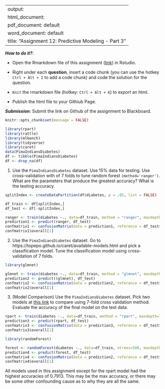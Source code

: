 
---
output: 
  html_document:
  pdf_document: default
  word_document: default
title: "Assignment 12: Predictive Modeling - Part 3"
---

***How to do it?***: 

- Open the Rmarkdown file of this assignment ([link](assignment12.Rmd)) in Rstudio. 

- Right under each **question**, insert  a code chunk (you can use the hotkey `Ctrl + Alt + I` to add a code chunk) and code the solution for the question. 

- `Knit` the rmarkdown file (hotkey: `Ctrl + Alt + K`) to export an html.  

-  Publish the html file to your Githiub Page. 

***Submission***: Submit the link on Github of the assignment to Blackboard.

```r
knitr::opts_chunk$set(message = FALSE)
```


```r
library(rpart)
library(rattle)
library(mlbench)
library(tidyverse)
library(caret)
data(PimaIndiansDiabetes)
df <- tibble(PimaIndiansDiabetes)
df <- drop_na(df)
```

1. Use the `PimaIndiansDiabetes` dataset. Use 15% data for testing. Use cross-validation with of 7 folds to tune random forest `(method='ranger')`.  What are the parameters that produce the greatest accuracy? What is the testing accuracy. 
```r
splitIndex <- createDataPartition(df$diabetes, p = .85, list = FALSE)

df_train <- df[splitIndex,]
df_test <- df[-splitIndex,]
```

```r
ranger <- train(diabetes ~., data=df_train, method = "ranger", maxdepth=7)
prediction1 <- predict(ranger, df_test)
confmatrix1 <- confusionMatrix(data = prediction1, reference = df_test$diabetes)
confmatrix1$overall[1]
```


2. Use the `PimaIndiansDiabetes` dataset. Go to https://topepo.github.io/caret/available-models.html and pick a classification model.  Tune the classification model using cross-validation of 7 folds. 

```r
library(glmnet)
```


```r
glmnet <- train(diabetes ~., data=df_train, method = "glmnet", maxdepth=7)
prediction2 <- predict((glmnet), df_test)
confmatrix2 <- confusionMatrix(data = prediction2, reference = df_test$diabetes)
confmatrix2$overall[1]
```


3. (Model Comparison) Use the `PimaIndiansDiabetes` dataset. Pick two models at [this link](https://topepo.github.io/caret/available-models.html) to compare using 7-fold cross validation method. Evaluate the accuracy of the final model on the test data. 
```r
rpart <- train(diabetes ~., data=df_train, method = "rpart", maxdepth=7)
prediction3 <- predict(rpart, df_test)
confmatrix3 <- confusionMatrix(data = prediction3, reference = df_test$diabetes)
confmatrix3$overall[1]
```

```r
library(randomForest)
```


```r
forest <- randomForest(diabetes ~., data=df_train, ntrees=500, maxdepth=7)
prediction4 <- predict(forest, df_test)
confmatrix4 <- confusionMatrix(data = prediction2, reference = df_test$diabetes)
confmatrix4$overall[1]
```

All models used in this assignment except for the rpart model had the highest accuracies of 0.7913. This may be the max accuracy, or there may be some other confounding cause as to why they are all the same.
